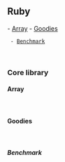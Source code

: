 == Ruby ==
- [[#Array|Array]]
- [[#Goodies|Goodies]]
  - [[#Benchmark|Benchmark]]

<br/>

=== Core library ===

==== Array ====
{{{class="ruby"
# reject values
  ["", "1", "2"].reject(&:empty?)

# Select values
  [0, 1, 2].select { |value| value >= 1 }

# Check values against condition
  [1, 2, 3].any? { |value| value > 1 }

# Select a random value
  %w(one two three).sample
}}}

<br/>


==== Goodies ====

{{{class="ruby"
# Execute unix commands using backticks `. Returns a string
`wc -l line_count.csv`
}}}

<br/>

===== Benchmark =====
{{{class="ruby"
require "benchmark"

puts Benchmark.measure { "something".capitalize }

Benchmark.bm do |bm|
  bm.report "message here" do
    1_000.times do
      "something".capitalize
    end
  end
end
}}}
